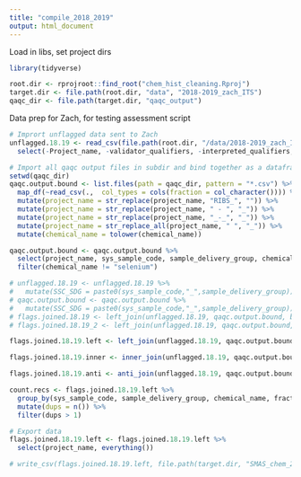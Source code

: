 ```yaml
---
title: "compile_2018_2019"
output: html_document
---
```


Load in libs, set project dirs
```r
library(tidyverse)

root.dir <- rprojroot::find_root("chem_hist_cleaning.Rproj")
target.dir <- file.path(root.dir, "data", "2018-2019_zach_ITS")
qaqc_dir <- file.path(target.dir, "qaqc_output")


```


Data prep for Zach, for testing assessment script 
```r
# Imprort unflagged data sent to Zach
unflagged.18.19 <- read_csv(file.path(root.dir, "/data/2018-2019_zach_ITS/SMAS_chem_2018_2019_preqaqc_simple.csv")) %>% 
  select(-Project_name, -validator_qualifiers, -interpreted_qualifiers, -qaqc_date)

# Import all qaqc output files in subdir and bind together as a dataframe
setwd(qaqc_dir)
qaqc.output.bound <- list.files(path = qaqc_dir, pattern = "*.csv") %>% 
  map_df(~read_csv(.,  col_types = cols(fraction = col_character()))) %>% 
  mutate(project_name = str_replace(project_name, "RIBS_", "")) %>% 
  mutate(project_name = str_replace(project_name, " - ", "_")) %>% 
  mutate(project_name = str_replace(project_name, "_-_", "_")) %>% 
  mutate(project_name = str_replace_all(project_name, " ", "_")) %>% 
  mutate(chemical_name = tolower(chemical_name))

qaqc.output.bound <- qaqc.output.bound %>% 
  select(project_name, sys_sample_code, sample_delivery_group, chemical_name, fraction, validator_qualifiers, interpreted_qualifiers, qaqc_date) %>% 
  filter(chemical_name != "selenium")

# unflagged.18.19 <- unflagged.18.19 %>% 
#   mutate(SSC_SDG = paste0(sys_sample_code,"_",sample_delivery_group))
# qaqc.output.bound <- qaqc.output.bound %>% 
#   mutate(SSC_SDG = paste0(sys_sample_code,"_",sample_delivery_group))
# flags.joined.18.19 <- left_join(unflagged.18.19, qaqc.output.bound, by = "SSC_SDG")
# flags.joined.18.19_2 <- left_join(unflagged.18.19, qaqc.output.bound, by = c("SSC_SDG", "chemical_name"))

flags.joined.18.19.left <- left_join(unflagged.18.19, qaqc.output.bound, by = c("sys_sample_code", "sample_delivery_group", "chemical_name", "fraction"))

flags.joined.18.19.inner <- inner_join(unflagged.18.19, qaqc.output.bound, by = c("sys_sample_code", "sample_delivery_group", "chemical_name", "fraction"))

flags.joined.18.19.anti <- anti_join(unflagged.18.19, qaqc.output.bound, by = c("sys_sample_code", "sample_delivery_group", "chemical_name", "fraction"))

count.recs <- flags.joined.18.19.left %>% 
  group_by(sys_sample_code, sample_delivery_group, chemical_name, fraction) %>% 
  mutate(dups = n()) %>% 
  filter(dups > 1)

# Export data
flags.joined.18.19.left <- flags.joined.18.19.left %>% 
  select(project_name, everything())

# write_csv(flags.joined.18.19.left, file.path(target.dir, "SMAS_chem_2018-2018_flagged_simple_2020-05-13.csv"))

```

